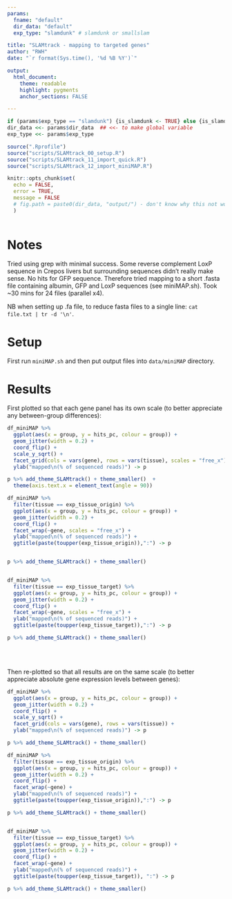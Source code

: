 ```yaml
---
params:
  fname: "default"
  dir_data: "default"
  exp_type: "slamdunk" # slamdunk or smallslam

title: "SLAMtrack - mapping to targeted genes"
author: "RWH"
date: "`r format(Sys.time(), '%d %B %Y')`"

output: 
  html_document:
    theme: readable 
    highlight: pygments 
    anchor_sections: FALSE

---
```


```r

if (params$exp_type == "slamdunk") {is_slamdunk <- TRUE} else {is_slamdunk <- FALSE}
dir_data <<- params$dir_data  ## <<- to make global variable
exp_type <<- params$exp_type

source(".Rprofile")
source("scripts/SLAMtrack_00_setup.R")
source("scripts/SLAMtrack_11_import_quick.R")
source("scripts/SLAMtrack_12_import_miniMAP.R")

knitr::opts_chunk$set(
  echo = FALSE, 
  error = TRUE, 
  message = FALSE
  # fig.path = paste0(dir_data, "output/") - don't know why this not working
  )
  
```

# Notes

Tried using grep with minimal success.  Some reverse complement LoxP sequence in Crepos livers but surrounding sequences didn't really make sense.  No hits for GFP sequence.  Therefore tried mapping to a short .fasta file containing albumin, GFP and LoxP sequences (see miniMAP.sh).  Took ~30 mins for 24 files (parallel x4).  

NB when setting up .fa file, to reduce fasta files to a single line: `cat file.txt | tr -d '\n'`.  


# Setup

First run `miniMAP.sh` and then put output files into `data/miniMAP` directory.  

# Results

First plotted so that each gene panel has its own scale (to better appreciate any between-group differences):  

```r

df_miniMAP %>% 
  ggplot(aes(x = group, y = hits_pc, colour = group)) +
  geom_jitter(width = 0.2) +
  coord_flip() +
  scale_y_sqrt() +
  facet_grid(cols = vars(gene), rows = vars(tissue), scales = "free_x") +
  ylab("mapped\n(% of sequenced reads)") -> p

p %>% add_theme_SLAMtrack() + theme_smaller()  +
  theme(axis.text.x = element_text(angle = 90))

```

```r

df_miniMAP %>% 
  filter(tissue == exp_tissue_origin) %>% 
  ggplot(aes(x = group, y = hits_pc, colour = group)) +
  geom_jitter(width = 0.2) +
  coord_flip() +
  facet_wrap(~gene, scales = "free_x") +
  ylab("mapped\n(% of sequenced reads)") +
  ggtitle(paste(toupper(exp_tissue_origin)),":") -> p


p %>% add_theme_SLAMtrack() + theme_smaller() 


df_miniMAP %>% 
  filter(tissue == exp_tissue_target) %>% 
  ggplot(aes(x = group, y = hits_pc, colour = group)) +
  geom_jitter(width = 0.2) +
  coord_flip() +
  facet_wrap(~gene, scales = "free_x") +
  ylab("mapped\n(% of sequenced reads)") +
  ggtitle(paste(toupper(exp_tissue_target)),":") -> p

p %>% add_theme_SLAMtrack() + theme_smaller()

```

<br>
<br>

Then re-plotted so that all results are on the same scale (to better appreciate absolute gene expression levels between genes):  

```r

df_miniMAP %>% 
  ggplot(aes(x = group, y = hits_pc, colour = group)) +
  geom_jitter(width = 0.2) +
  coord_flip() +
  scale_y_sqrt() +
  facet_grid(cols = vars(gene), rows = vars(tissue)) +
  ylab("mapped\n(% of sequenced reads)") -> p

p %>% add_theme_SLAMtrack() + theme_smaller() 

```

```r

df_miniMAP %>% 
  filter(tissue == exp_tissue_origin) %>% 
  ggplot(aes(x = group, y = hits_pc, colour = group)) +
  geom_jitter(width = 0.2) +
  coord_flip() +
  facet_wrap(~gene) +
  ylab("mapped\n(% of sequenced reads)") +
  ggtitle(paste(toupper(exp_tissue_origin)),":") -> p

p %>% add_theme_SLAMtrack() + theme_smaller() 


df_miniMAP %>% 
  filter(tissue == exp_tissue_target) %>% 
  ggplot(aes(x = group, y = hits_pc, colour = group)) +
  geom_jitter(width = 0.2) +
  coord_flip() +
  facet_wrap(~gene) +
  ylab("mapped\n(% of sequenced reads)") +
  ggtitle(paste(toupper(exp_tissue_target)), ":") -> p

p %>% add_theme_SLAMtrack() + theme_smaller()

```




